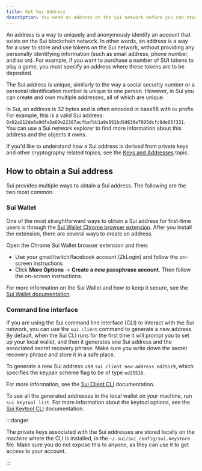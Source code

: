 ```yaml
---
title: Get Sui Address
description: You need an address on the Sui network before you can start trading NFTs, purchase SUI tokens, or perform other transactions.
---
```


An address is a way to uniquely and anonymously identify an account that exists on the Sui blockchain network. In other words, an address is a way for a user to store and use tokens on the Sui network, without providing any personally identifying information (such as email address, phone number, and so on). For example, if you want to purchase a number of SUI tokens to play a game, you must specify an address where these tokens are to be deposited.

The Sui address is unique, similarly to the way a social security number or a personal identification number is unique to one person. However, in Sui you can create and own multiple addresses, all of which are unique. 

In Sui, an address is 32 bytes and is often encoded in base58 with `0x` prefix. For example, this is a valid Sui address: `0x02a212de6a9dfa3a69e22387acfbafbb1a9e591bd9d636e7895dcfc8de05f331`. You can use a Sui network explorer to find more information about this address and the objects it owns.

If you'd like to understand how a Sui address is derived from private keys and other cryptography related topics, see the [Keys and Addresses](/concepts/cryptography/transaction-auth/keys-addresses.mdx) topic.


## How to obtain a Sui address

Sui provides multiple ways to obtain a Sui address. The following are the two most common. 

### Sui Wallet

One of the most straightforward ways to obtain a Sui address for first-time users is through the [Sui Wallet Chrome browser extension](https://chrome.google.com/webstore/detail/sui-wallet/opcgpfmipidbgpenhmajoajpbobppdil). After you install the extension, there are several ways to create an address. 

Open the Chrome Sui Wallet browser extension and then:
- Use your gmail/twitch/facebook account (ZkLogin) and follow the on-screen instructions
- Click **More Options** → **Create a new passphrase account**. Then follow the on-screen instructions. 

For more information on the Sui Wallet and how to keep it secure, see the [Sui Wallet documentation](https://mysten-docs-site.vercel.app/wallet). 

### Command line interface

If you are using the Sui command line interface (CLI) to interact with the Sui network, you can use the `sui client` command to generate a new address. By default, when the Sui CLI runs for the first time it will prompt you to set up your local wallet, and then it generates one Sui address and the associated secret recovery phrase. Make sure you write down the secret recovery phrase and store it in a safe place. 


To generate a new Sui address use `sui client new-address ed25519`, which specifies the keypair scheme flag to be of type `ed25519`.

For more information, see the [Sui Client CLI](../../../references/cli/client.mdx) documentation.

To see all the generated addresses in the local wallet on your machine, run `sui keytool list`. For more information about the keytool options, see the [Sui Keytool CLI](../../../references/cli/keytool.mdx) documentation.

:::danger

The private keys associated with the Sui addresses are stored locally on the machine where the CLI is installed, in the `~/.sui/sui_config/sui.keystore` file. Make sure you do not expose this to anyone, as they can use it to get access to your account.

:::
